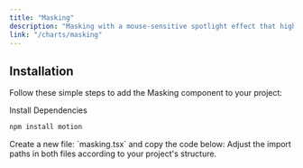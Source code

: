 ```yaml
---
title: "Masking"
description: "Masking with a mouse-sensitive spotlight effect that highlights the border of the div or section as you move your cursor"
link: "/charts/masking"
---
```



## Installation

Follow these simple steps to add the Masking component to your project:

<Steps>

<Step>
Install Dependencies
</Step>

```bash
npm install motion
```

<Step>
Create a new file: `masking.tsx` and copy the code below:
</Step>

<Step>
    Adjust the import paths in both files according to your project's structure.
</Step>

</Steps>
